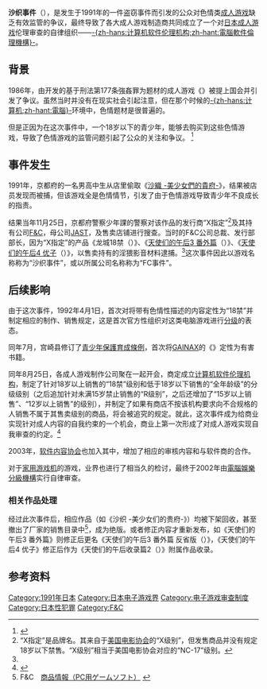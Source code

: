 '''沙织事件'''（{{lang-ja|沙織事件}}），是发生于1991年的一件盗窃事件而引发的公众对色情类[[成人游戏|成人游戏]]缺乏有效监管的争议，最终导致了各大成人游戏制造商共同成立了一个对[[日本成人游戏|日本成人游戏]]伦理审查的自律组织——[[计算机软件伦理机构|-{zh-hans:计算机软件伦理机构;zh-hant:電腦軟件倫理機構}-]]。

==背景==
1986年，由{{tsl|en|DB-SOFT|dB-SOFT|Macademia软件}}开发的基于刑法第177条強姦罪为题材的成人游戏《{{tsl|ja|177_(ゲーム)|177 (游戏)|177}}》被提上国会并引发了争议。虽然当时并没有在现实社会引起注意，但在那个时候的[[电子计算机|-{zh-hans:计算机;zh-hant:電腦}-]]环境中，色情题材是很普遍的。

但是正因为在这次事件中，一个18岁以下的青少年，能够去购买到这些色情游戏，导致了色情游戏的监管问题引起了公众的关注和争议。<!-- <ref name="asahi">『[[朝日新聞|朝日新聞]]　[[新聞縮刷版|縮刷版]]』　1991年11月25日号夕刊　「パソコンゲームわいせつソフト　販売容疑で業者逮捕」</ref> --><ref name="asahi">{{cite news|title=パソコンゲームわいせつソフト　販売容疑で業者逮捕|agency=朝日新闻|date=1991-11-25|issue=1991-11-25夕刊}}</ref>

==事件发生==
1991年，京都府的一名男高中生从店里偷取《[[沙織_-美少女們的貴府-|沙織 -美少女們的貴府-]]》，结果被店员发现而被捕，但该游戏全是色情情节，引发了由于色情游戏导致青少年不良成长的指责。

结果当年11月25日，京都府警察少年課的警察对该作品的发行商“X指定”<ref>“X指定”是品牌名。其来自于[[美国电影协会|美国电影协会]]的“X级别”，但发售商品并没有规定18岁以下禁售。“X级别”相当于美国电影协会对应的“NC-17”级别。</ref>及其持有公司[[F&C|F&C]]，母公司[[JAST|JAST]]，及售卖店铺进行搜查。当时的F&C公司总裁、发行部部长，因为“X指定”的产品《龙城18禁（{{lang|ja|ドラゴンシティX指定}}）》、《[[天使们的午后|天使们的午后3 番外篇]]（{{lang|ja|天使たちの午後3 番外編}}）》、《[[天使们的午后|天使们的午后4 优子]]（{{lang|ja|天使たちの午後4 〜ゆう子〜}}）》，以售卖持有的淫猥影音材料逮捕。<ref name="asahi"/>这次事件因此以游戏名称称为“沙织事件”，或以所属公司名称称为“FC事件”。

==后续影响==
由于这次事件，1992年4月1日，{{tsl|ja|コンピュータソフトウェア協会|日本电脑软件协会}}首次对将带有色情性描述的内容定性为“18禁”并制定相应的制作、销售规定，这是首次官方性组织对这类电脑游戏进行[[分級|分级]]的表态。

同年7月，宫崎县修订了[[青少年保護育成條例|青少年保護育成條例]]，首次将[[GAINAX|GAINAX]]的《{{tsl|ja|電脳学園|电脑学园}}》定性为有害书籍。

同年8月25日，各成人游戏制作公司聚在一起开会，商定成立[[计算机软件伦理机构|计算机软件伦理机构]]，制定了针对18岁以上销售的“18禁”级别和低于18岁以下销售的“全年龄级”的分级级别（之后追加针对未满15岁禁止销售的“R级别”，之后还增加了“15岁以上销售”、“12岁以上销售”的级别），并制定了如果有商店不按该机构要求向不合规格的人销售不属于其售卖级别的商品，将会被追究的规定。就此，这次事件成为给商业实现针对成人内容的自我约束的一个机会，商业上第一次形成了对成人游戏实现自我审查的约定。<ref>{{cite web|title=【雅道のサブカル見聞録】アダルトゲームの規制 - リアルライブ|url=http://npn.co.jp/article/detail/24697988/|accessdate=2016-06-26|archive-date=2016-08-13|archive-url=https://web.archive.org/web/20160813070851/http://npn.co.jp/article/detail/24697988/|dead-url=no}}</ref>

2003年，[[软件内容协会|软件内容协会]]也加入其中，增加了相应的审核内容和与软件商的合作。

对于[[家用游戏机|家用游戏机]]的游戏，业界也进行了相当久的检讨，最终于2002年由[[電腦娛樂分級機構|電腦娛樂分級機構]]实行自律审查。

===相关作品处理===
经过此次事件后，相应作品（如《沙织 -美少女们的贵府-》）均被下架回收，甚至撤出了厂家的销售目录中<ref>F&C　[http://fandc.co.jp/app/catalog 商品情報（PC用ゲームソフト）] {{Wayback|url=http://fandc.co.jp/app/catalog |date=20140307162904 }}</ref>，成为绝版。或者修正内容才重新发布，如《天使们的午后3 番外篇》则修正后更名《天使们的午后3 番外篇 反省版（{{lang|ja|天使たちの午後3 番外編・反省版}}）》，《天使们的午后4 优子》修正后作为《天使们的午后收录篇2（{{lang|ja|天使たちの午後 CollectionII}}）》附属作品收录。

==参考资料==
{{reflist}}

{{F&C}}
{{御宅族}}

[[Category:1991年日本|Category:1991年日本]]
[[Category:日本电子游戏界|Category:日本电子游戏界]]
[[Category:电子游戏审查制度|Category:电子游戏审查制度]]
[[Category:日本性犯罪|Category:日本性犯罪]]
[[Category:F&C|Category:F&C]]